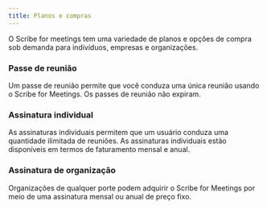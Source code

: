 ```yaml
---
title: Planos e compras
---
```



O Scribe for meetings tem uma variedade de planos e opções de compra sob demanda para indivíduos, empresas e organizações.

### Passe de reunião

Um passe de reunião permite que você conduza uma única reunião usando o Scribe for Meetings. Os passes de reunião não expiram.

### Assinatura individual

As assinaturas individuais permitem que um usuário conduza uma quantidade ilimitada de reuniões. As assinaturas individuais estão disponíveis em termos de faturamento mensal e anual.

### Assinatura de organização

Organizações de qualquer porte podem adquirir o Scribe for Meetings por meio de uma assinatura mensal ou anual de preço fixo.